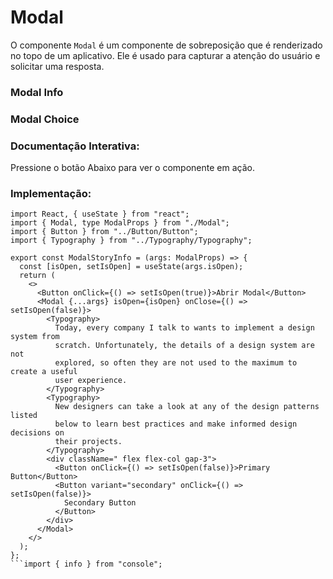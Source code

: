 

<Meta of={Story} />

# Modal

O componente `Modal` é um componente de sobreposição que é renderizado no topo de um aplicativo. Ele é usado para capturar a atenção do usuário e solicitar uma resposta.

### Modal Info
<Canvas of={Story.ModalInfo} layout="centered" />

### Modal Choice

<Canvas of={Story.ModalChoice} layout="centered" />

### Documentação Interativa:
Pressione o botão Abaixo para ver o componente em ação.
<Canvas of={Story.ModalInfo} layout="centered" />
<Controls of={Story.ModalInfo} />


### Implementação:
```tsx
import React, { useState } from "react";
import { Modal, type ModalProps } from "./Modal";
import { Button } from "../Button/Button";
import { Typography } from "../Typography/Typography";

export const ModalStoryInfo = (args: ModalProps) => {
  const [isOpen, setIsOpen] = useState(args.isOpen);
  return (
    <>
      <Button onClick={() => setIsOpen(true)}>Abrir Modal</Button>
      <Modal {...args} isOpen={isOpen} onClose={() => setIsOpen(false)}>
        <Typography>
          Today, every company I talk to wants to implement a design system from
          scratch. Unfortunately, the details of a design system are not
          explored, so often they are not used to the maximum to create a useful
          user experience.
        </Typography>
        <Typography>
          New designers can take a look at any of the design patterns listed
          below to learn best practices and make informed design decisions on
          their projects.
        </Typography>
        <div className=" flex flex-col gap-3">
          <Button onClick={() => setIsOpen(false)}>Primary Button</Button>
          <Button variant="secondary" onClick={() => setIsOpen(false)}>
            Secondary Button
          </Button>
        </div>
      </Modal>
    </>
  );
};
```import { info } from "console";


